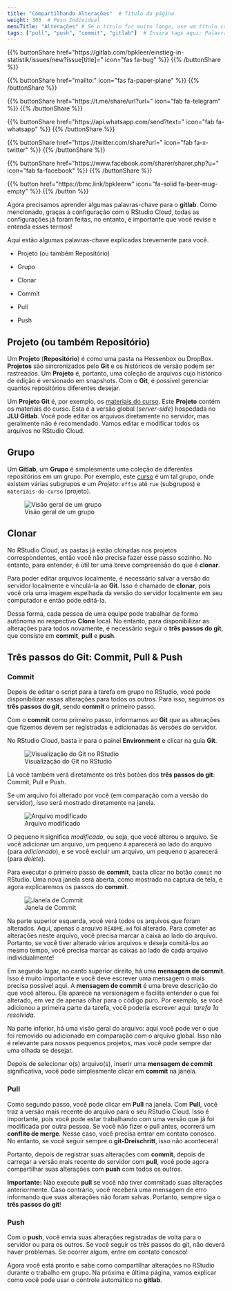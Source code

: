 ```yaml
---
title: "Compartilhando Alterações"  # Título da página
weight: 303  # Peso Individual
menuTitle: "Alterações" # Se o título for muito longo, use um título curto aqui
tags: ["pull", "push", "commit", "gitlab"]  # Insira tags aqui; Palavras-chave do que acontece na página
---
```


{{% buttonShare href=\"https\:\/\/gitlab.com\/bpkleer\/einstieg-in-statistik\/issues\/new?issue[title]=\" icon=\"fas fa-bug\" %}} {{% /buttonShare %}} 

{{% buttonShare href=\"mailto\:\" icon=\"fas fa-paper-plane\" %}} {{% /buttonShare %}}

{{% buttonShare href=\"https\:\/\/t.me\/share\/url?url=\" icon=\"fab fa-telegram\" %}} {{% /buttonShare %}}

{{% buttonShare href=\"https\:\/\/api.whatsapp.com\/send?text=\" icon=\"fab fa-whatsapp\" %}} {{% /buttonShare %}}

{{% buttonShare href=\"https\:\/\/twitter.com\/share?url=\" icon=\"fab fa-x-twitter\" %}} {{% /buttonShare %}}

{{% buttonShare href=\"https\:\/\/www.facebook.com\/sharer\/sharer.php?u=\" icon=\"fab fa-facebook\" %}} {{% /buttonShare %}}

{{% button href=\"https\:\/\/bmc.link\/bpkleerw\" icon=\"fa-solid fa-beer-mug-empty\" %}} {{% /button %}}

Agora precisamos aprender algumas palavras-chave para o **gitlab**. Como mencionado, graças à configuração com o RStudio Cloud, todas as configurações já foram feitas, no entanto, é importante que você revise e entenda esses termos!

Aqui estão algumas palavras-chave explicadas brevemente para você.

- Projeto (ou também Repositório)

- Grupo

- Clonar

- Commit

- Pull

- Push


## Projeto (ou também Repositório)
Um **Projeto** (**Repositório**) é como uma pasta na Hessenbox ou DropBox. **Projetos** são sincronizados pelo **Git** e os históricos de versão podem ser rastreados. Um **Projeto** é, portanto, uma coleção de arquivos cujo histórico de edição é versionado em snapshots. Com o **Git**, é possível gerenciar quantos repositórios diferentes desejar.

Um **Projeto Git** é, por exemplo, os [materiais do curso](https://gitlab.ub.uni-giessen.de/intro-r-spring21/course-materials). Este **Projeto** contém os materiais do curso. Esta é a versão global (*server-side*) hospedada no **JLU Gitlab**. Você pode editar os arquivos diretamente no servidor, mas geralmente não é recomendado. Vamos editar e modificar todos os arquivos no RStudio Cloud.

## Grupo 

Um **Gitlab**, um **Grupo** é simplesmente uma coleção de diferentes repositórios em um grupo. Por exemplo, este [curso](https://gitlab.ub.uni-giessen.de/intro-r-spring21) é um tal grupo, onde existem várias subgrupos e um *Projeto*: `effie` até `rue` (subgrupos) e `materiais-do-curso` (projeto).

![Visão geral de um grupo](../img/groupteaching.pt.png)

## Clonar 

No RStudio Cloud, as pastas já estão clonadas nos projetos correspondentes, então você não precisa fazer esse passo sozinho. No entanto, para entender, é útil ter uma breve compreensão do que é **clonar**.

Para poder editar arquivos localmente, é necessário salvar a versão do servidor localmente e vinculá-la ao **Git**. Isso é chamado de **clonar**, pois você cria uma imagem espelhada da versão do servidor localmente em seu computador e então pode editá-la.

Dessa forma, cada pessoa de uma equipe pode trabalhar de forma autônoma no respectivo **Clone** local. No entanto, para disponibilizar as alterações para todos novamente, é necessário seguir o **três passos do git**, que consiste em **commit**, **pull** e **push**.

## Três passos do Git: Commit, Pull & Push 

### Commit

Depois de editar o script para a tarefa em grupo no RStudio, você pode disponibilizar essas alterações para todos os outros. Para isso, seguimos os **três passos do git**, sendo **commit** o primeiro passo.

Com o **commit** como primeiro passo, informamos ao **Git** que as alterações que fizemos devem ser registradas e adicionadas às versões do servidor.

No RStudio Cloud, basta ir para o painel **Environment** e clicar na guia **Git**.

![Visualização do Git no RStudio](../img/rstudio-git1.pt.png)

Lá você também verá diretamente os três botões dos **três passos do git**: Commit, Pull e Push.

Se um arquivo foi alterado por você (em comparação com a versão do servidor), isso será mostrado diretamente na janela.

![Arquivo modificado](../img/rstudio-git2.pt.png)

O pequeno `M` significa *modificado*, ou seja, que você alterou o arquivo. Se você adicionar um arquivo, um pequeno `A` aparecerá ao lado do arquivo (para *adicionado*), e se você excluir um arquivo, um pequeno `D` aparecerá (para *delete*).

Para executar o primeiro passo de **commit**, basta clicar no botão `commit` no RStudio. Uma nova janela será aberta, como mostrado na captura de tela, e agora explicaremos os passos do **commit**.

![Janela de Commit](../img/rstudio-git3.pt.png)

Na parte superior esquerda, você verá todos os arquivos que foram alterados. Aqui, apenas o arquivo `README.md` foi alterado. Para cometer as alterações neste arquivo, você precisa marcar a caixa ao lado do arquivo. Portanto, se você tiver alterado vários arquivos e deseja comitá-los ao mesmo tempo, você precisa marcar as caixas ao lado de cada arquivo individualmente!

Em segundo lugar, no canto superior direito, há uma **mensagem de commit**. Isso é muito importante e você deve escrever uma mensagem o mais precisa possível aqui. A **mensagem de commit** é uma breve descrição do que você alterou. Ela aparece na versionagem e facilita entender o que foi alterado, em vez de apenas olhar para o código puro. Por exemplo, se você adicionou a primeira parte da tarefa, você poderia escrever aqui: *tarefa 1a resolvida*.

Na parte inferior, há uma visão geral do arquivo: aqui você pode ver o que foi removido ou adicionado em comparação com o arquivo global. Isso não é relevante para nossos pequenos projetos, mas você pode sempre dar uma olhada se desejar.

Depois de selecionar o(s) arquivo(s), inserir uma **mensagem de commit** significativa, você pode simplesmente clicar em **commit** na janela.

### Pull
Como segundo passo, você pode clicar em **Pull** na janela. Com **Pull**, você traz a versão mais recente do arquivo para o seu RStudio Cloud. Isso é importante, pois você pode estar trabalhando com uma versão que já foi modificada por outra pessoa. Se você não fizer o pull antes, ocorrerá um **conflito de merge**. Nesse caso, você precisa entrar em contato conosco. No entanto, se você seguir sempre o **git-Dreischritt**, isso não acontecerá!

Portanto, depois de registrar suas alterações com **commit**, depois de carregar a versão mais recente do servidor com **pull**, você pode agora compartilhar suas alterações com **push** com todos os outros.

**Importante:** Não execute **pull** se você não tiver commitado suas alterações anteriormente. Caso contrário, você receberá uma mensagem de erro informando que suas alterações não foram salvas. Portanto, sempre siga o **três passos do git**!

### Push
Com o **push**, você envia suas alterações registradas de volta para o servidor ou para os outros. Se você seguir os três passos do git, não deverá haver problemas. Se ocorrer algum, entre em contato conosco!

Agora você está pronto e sabe como compartilhar alterações no RStudio durante o trabalho em grupo. Na próxima e última página, vamos explicar como você pode usar o controle automático no **gitlab**. 
